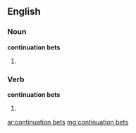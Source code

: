 ==English==

===Noun===

'''continuation bets'''

# {{plural of|continuation bet}}

===Verb===

'''continuation bets'''

# {{third person singular of|continuation bet}}

[[ar:continuation bets]]
[[mg:continuation bets]]